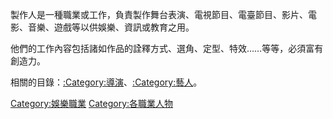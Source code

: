 製作人是一種職業或工作，負責製作舞台表演、電視節目、電臺節目、影片、電影、音樂、遊戲等以供娛樂、資訊或教育之用。

他們的工作內容包括諸如作品的詮釋方式、選角、定型、特效……等等，必須富有創造力。

相關的目錄：[[:Category:導演|:Category:導演]]、[[:Category:藝人|:Category:藝人]]。

{{catmore}}
{{Commons cat|Producers}}

[[Category:娛樂職業|Category:娛樂職業]]
[[Category:各職業人物|Category:各職業人物]]